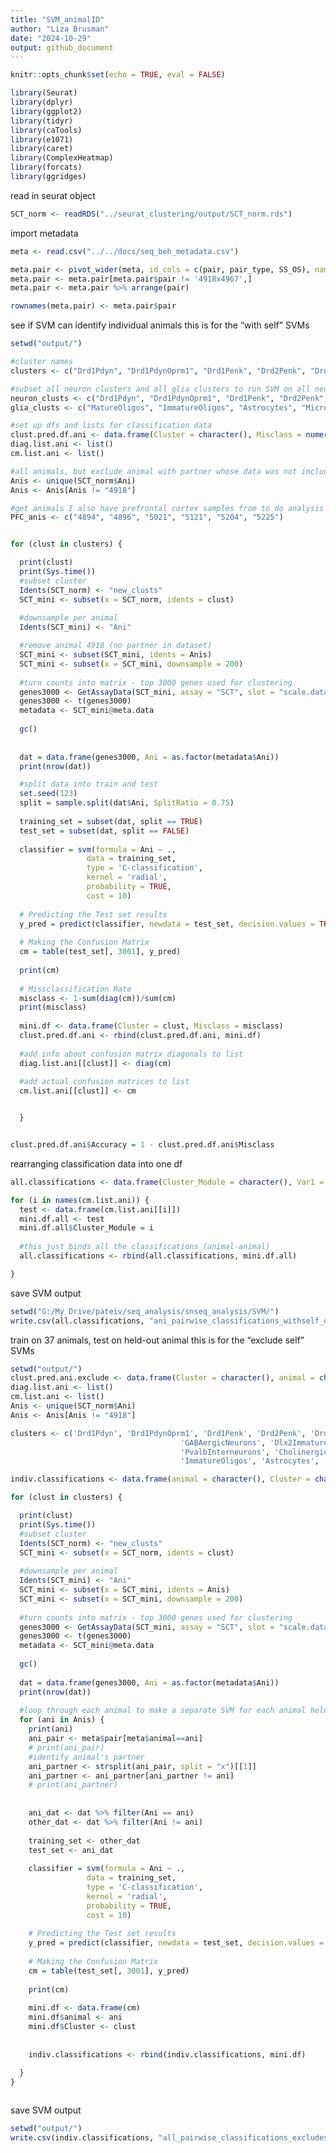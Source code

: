 ```yaml
---
title: "SVM_animalID"
author: "Liza Brusman"
date: "2024-10-29"
output: github_document
---
```


```r
knitr::opts_chunk$set(echo = TRUE, eval = FALSE)
```

```r
library(Seurat)
library(dplyr)
library(ggplot2)
library(tidyr)
library(caTools)
library(e1071)
library(caret)
library(ComplexHeatmap)
library(forcats)
library(ggridges)
```

read in seurat object
```r
SCT_norm <- readRDS("../seurat_clustering/output/SCT_norm.rds")
```

import metadata
```r
meta <- read.csv("../../docs/seq_beh_metadata.csv")

meta.pair <- pivot_wider(meta, id_cols = c(pair, pair_type, SS_OS), names_from = color, values_from = c(LT_phuddle, ST_phuddle))
meta.pair <- meta.pair[meta.pair$pair != '4918x4967',]
meta.pair <- meta.pair %>% arrange(pair)

rownames(meta.pair) <- meta.pair$pair
```

see if SVM can identify individual animals
this is for the "with self" SVMs
```r
setwd("output/")

#cluster names
clusters <- c("Drd1Pdyn", "Drd1PdynOprm1", "Drd1Penk", "Drd2Penk", "Drd2NoPenk", "GABAergicNeurons", "Dlx2ImmatureNeurons", "SstNpyInterneurons", "PvalbInterneurons", "CholinergicInterneurons", "MatureOligos", "ImmatureOligos", "Astrocytes", "Microglia")

#subset all neuron clusters and all glia clusters to run SVM on all neurons or all glia grouped together, if wanted
neuron_clusts <- c("Drd1Pdyn", "Drd1PdynOprm1", "Drd1Penk", "Drd2Penk", "Drd2NoPenk", "GABAergicNeurons", "Dlx2ImmatureNeurons", "SstNpyInterneurons", "PvalbInterneurons", "CholinergicInterneurons")
glia_clusts <- c("MatureOligos", "ImmatureOligos", "Astrocytes", "Microglia")

#set up dfs and lists for classification data
clust.pred.df.ani <- data.frame(Cluster = character(), Misclass = numeric())
diag.list.ani <- list()
cm.list.ani <- list()

#all animals, but exclude animal with partner whose data was not included in final dataset (animal 4918)
Anis <- unique(SCT_norm$Ani)
Anis <- Anis[Anis != "4918"]

#get animals I also have prefrontal cortex samples from to do analysis in response to reviewers if wanted
PFC_anis <- c("4894", "4896", "5021", "5121", "5204", "5225")


for (clust in clusters) {

  print(clust)
  print(Sys.time())
  #subset cluster
  Idents(SCT_norm) <- "new_clusts"
  SCT_mini <- subset(x = SCT_norm, idents = clust)
  
  #downsample per animal
  Idents(SCT_mini) <- "Ani"

  #remove animal 4918 (no partner in dataset)
  SCT_mini <- subset(SCT_mini, idents = Anis)
  SCT_mini <- subset(x = SCT_mini, downsample = 200)
  
  #turn counts into matrix - top 3000 genes used for clustering
  genes3000 <- GetAssayData(SCT_mini, assay = "SCT", slot = "scale.data") %>% as.matrix()
  genes3000 <- t(genes3000)
  metadata <- SCT_mini@meta.data
  
  gc()
  
    
  dat = data.frame(genes3000, Ani = as.factor(metadata$Ani))
  print(nrow(dat))

  #split data into train and test
  set.seed(123)
  split = sample.split(dat$Ani, SplitRatio = 0.75)
    
  training_set = subset(dat, split == TRUE)
  test_set = subset(dat, split == FALSE)
  
  classifier = svm(formula = Ani ~ .,
                 data = training_set,
                 type = 'C-classification',
                 kernel = 'radial',
                 probability = TRUE,
                 cost = 10)
  
  # Predicting the Test set results
  y_pred = predict(classifier, newdata = test_set, decision.values = TRUE, probability = TRUE)
  
  # Making the Confusion Matrix
  cm = table(test_set[, 3001], y_pred)
  
  print(cm)
  
  # Missclassification Rate
  misclass <- 1-sum(diag(cm))/sum(cm)
  print(misclass)
  
  mini.df <- data.frame(Cluster = clust, Misclass = misclass)
  clust.pred.df.ani <- rbind(clust.pred.df.ani, mini.df)
  
  #add info about confusion matrix diagonals to list
  diag.list.ani[[clust]] <- diag(cm)
  
  #add actual confusion matrices to list
  cm.list.ani[[clust]] <- cm


  }


clust.pred.df.ani$Accuracy = 1 - clust.pred.df.ani$Misclass
```

rearranging classification data into one df
```r
all.classifications <- data.frame(Cluster_Module = character(), Var1 = character(), y_pred = character(), Freq = numeric())

for (i in names(cm.list.ani)) {
  test <- data.frame(cm.list.ani[[i]])
  mini.df.all <- test
  mini.df.all$Cluster_Module = i
  
  #this just binds all the classifications (animal-animal)
  all.classifications <- rbind(all.classifications, mini.df.all)

}
```

save SVM output
```r
setwd("G:/My Drive/pateiv/seq_analysis/snseq_analysis/SVM/")
write.csv(all.classifications, "ani_pairwise_classifications_withself_only_mod_genes.csv")

```

train on 37 animals, test on held-out animal
this is for the "exclude self" SVMs
```r
setwd("output/")
clust.pred.ani.exclude <- data.frame(Cluster = character(), animal = character(), prediction = character(), Misclass = numeric())
diag.list.ani <- list()
cm.list.ani <- list()
Anis <- unique(SCT_norm$Ani)
Anis <- Anis[Anis != "4918"]

clusters <- c('Drd1Pdyn', 'Drd1PdynOprm1', 'Drd1Penk', 'Drd2Penk', 'Drd2NoPenk', 
                                      'GABAergicNeurons', 'Dlx2ImmatureNeurons', 'SstNpyInterneurons', 
                                      'PvalbInterneurons', 'CholinergicInterneurons', 'MatureOligos', 
                                      'ImmatureOligos', 'Astrocytes', 'Microglia')

indiv.classifications <- data.frame(animal = character(), Cluster = character(), Var1 = character(), y_pred = character(), Freq = numeric())

for (clust in clusters) {

  print(clust)
  print(Sys.time())
  #subset cluster
  Idents(SCT_norm) <- "new_clusts"
  SCT_mini <- subset(x = SCT_norm, idents = clust)
  
  #downsample per animal
  Idents(SCT_mini) <- "Ani"
  SCT_mini <- subset(x = SCT_mini, idents = Anis)
  SCT_mini <- subset(x = SCT_mini, downsample = 200)
  
  #turn counts into matrix - top 3000 genes used for clustering
  genes3000 <- GetAssayData(SCT_mini, assay = "SCT", slot = "scale.data") %>% as.matrix()
  genes3000 <- t(genes3000)
  metadata <- SCT_mini@meta.data
  
  gc()
  
  dat = data.frame(genes3000, Ani = as.factor(metadata$Ani))
  print(nrow(dat))
  
  #loop through each animal to make a separate SVM for each animal held out
  for (ani in Anis) {
    print(ani)
    ani_pair <- meta$pair[meta$animal==ani]
    # print(ani_pair)
    #identify animal's partner
    ani_partner <- strsplit(ani_pair, split = "x")[[1]]
    ani_partner <- ani_partner[ani_partner != ani] 
    # print(ani_partner)
    
    
    ani_dat <- dat %>% filter(Ani == ani)
    other_dat <- dat %>% filter(Ani != ani)
    
    training_set <- other_dat
    test_set <- ani_dat
    
    classifier = svm(formula = Ani ~ .,
                 data = training_set,
                 type = 'C-classification',
                 kernel = 'radial',
                 probability = TRUE,
                 cost = 10)
  
    # Predicting the Test set results
    y_pred = predict(classifier, newdata = test_set, decision.values = TRUE, probability = TRUE)
    
    # Making the Confusion Matrix
    cm = table(test_set[, 3001], y_pred)
    
    print(cm)
    
    mini.df <- data.frame(cm)
    mini.df$animal <- ani
    mini.df$Cluster <- clust
    
    
    indiv.classifications <- rbind(indiv.classifications, mini.df)

  }
}
  

```

save SVM output
```r
setwd("output/")
write.csv(indiv.classifications, "all_pairwise_classifications_excludeself_200cells.csv")
```


